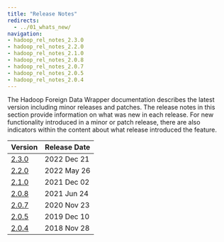 ```yaml
---
title: "Release Notes"
redirects:
  - ../01_whats_new/
navigation:
- hadoop_rel_notes_2.3.0
- hadoop_rel_notes_2.2.0
- hadoop_rel_notes_2.1.0
- hadoop_rel_notes_2.0.8
- hadoop_rel_notes_2.0.7
- hadoop_rel_notes_2.0.5
- hadoop_rel_notes_2.0.4
---
```



The Hadoop Foreign Data Wrapper documentation describes the latest version including minor releases and patches. The release notes in this section provide information on what was new in each release. For new functionality introduced in a minor or patch release, there are also indicators within the content about what release introduced the feature.

| Version                         | Release Date | 
| --------------------------------| ------------ |
| [2.3.0](hadoop_rel_notes_2.3.0) | 2022 Dec 21  | 
| [2.2.0](hadoop_rel_notes_2.2.0) | 2022 May 26  | 
| [2.1.0](hadoop_rel_notes_2.1.0) | 2021 Dec 02  | 
| [2.0.8](hadoop_rel_notes_2.0.8) | 2021 Jun 24  |
| [2.0.7](hadoop_rel_notes_2.0.7) | 2020 Nov 23  |
| [2.0.5](hadoop_rel_notes_2.0.5) | 2019 Dec 10  |
| [2.0.4](hadoop_rel_notes_2.0.4) | 2018 Nov 28  |

